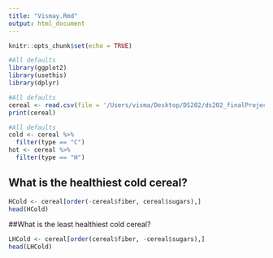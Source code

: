 ```yaml
---
title: "Vismay.Rmd"
output: html_document
---
```


```r
knitr::opts_chunk$set(echo = TRUE)
```

```r
#All defaults
library(ggplot2)
library(usethis)
library(dplyr)
```

```r
#All defaults
cereal <- read.csv(file = '/Users/visma/Desktop/DS202/ds202_finalProject_Group9/cereal.csv')
print(cereal)
```

```r
#All defaults
cold <- cereal %>%
  filter(type == "C")
hot <- cereal %>%
  filter(type == "H")
```


## What is the healthiest cold cereal?

```r
HCold <- cereal[order(-cereal$fiber, cereal$sugars),]
head(HCold)
```


##What is the least healthiest cold cereal?
```r
LHCold <- cereal[order(cereal$fiber, -cereal$sugars),]
head(LHCold)
```